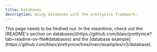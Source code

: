 ```yaml
---
title: Databases
description: Using databases with the prettynice framework.
---
```



<Aside type="note">
  This page needs to be fleshed out.
  In the meantime, check out the [README's section on databases](https://github.com/blaix/prettynice?tab=readme-ov-file#databases)
  and the [database example](https://github.com/blaix/prettynice/tree/main/examples/v3/database).
</Aside>

